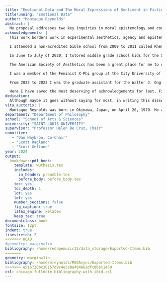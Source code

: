 ```yaml
---
title: "Emotional Data and The Moral Expressions of Sentiment in Fiction"
titlerunning: "Emotional Data"
author: "Montaque Reynolds"
abstract: |
  My proposal addresses two key inquiries in moral epistemology and cognitivism. First, it questions the tenability of moral testimony. Scholars like Alison Hills (2009, 2013) and Sarah McGrath (2018) express concerns about the justification of moral actions based on testimony, as they may lack moral worth. I table this question to focus specifically on narrative well-being. This leads to the second question regarding emotions. While emotions towards fiction are common, their appropriateness varies depending on context, challenging the notion of apt emotional expression. In response to the challenge of apt emotional expression directed at art, I consider an ethic of care. Rosalind Hursthouse has noted once that virtue ethics enables us to perceive the complexity in moral decisions (1971). That it is not always the right apprehension of facts that counts, but rather sometimes it is the right attitude, facts about our emotions, that can be more relevant than the other relevant facts. I explore the relationship between fiction and moral understanding, contrasting standard epistemological cases with moral epistemological ones. I then delve into philosophical accounts of narrative, resting on the established proposal (E.g., Catherine-Harris 2018) that narratives offer avenues for affective moral understanding.
acknowledgements: |
  This work borders work in experimental aesthetics, agency and epistemology, primarily moral testimony and moral psychology. In it, I defend a theory of moral testimony by comparing the value of emotive experience for moral testimony and emotional responses to morally laden fictions. I argue that a more comprehensive understanding of the valence, emotions, and other affectual attributes in music lyrics reveals the importance of a more comprehensive understanding of broader cultural attitudes about inter-relational dispositions represented in fiction.

  I attended a non-acredited bible school from 2009 to 2011 called Rhema Bible College in Broken Arrow, OK. While to this day, I am not sure why I attended it, it did motivate me to persue higher education. The following year I enrolled into Seattle Pacific University where I learned what a life of service could look like in academia for a person of faith.

  In June to July of 2020, I tutored middle grade school kids for the STL Aim High Summer program offered through Americorps. I did not know it at the time, that one particular experience would go on to motivate the next 4 years of my life. These were two questions, what was the relationship between one's social environments and the identity one prescribes to herself, and two, what are the necessary and sufficient conditions for a given context being one's social environment. As a result, central to my PhD research, are explanations of human agency grounded in narrative terminology as one idea has it that narratives can help to construct our social environments.

  The American Society of Aesthetics has been a great place for me to discover other research in this area as these venues provided a platform many interesting interdisciplinary work related to psychology and art. I have presented work on the analysis of sentiment in important popular media artifacts, focusing on constructions of social identity that entail relational agency as a central aspect of personal identity by narratives both autobiographical and biographical (McLean and Syed 2015a; Booker, Fivush, and Graci 2022; Bruner 1990; Altshuler 2021; Velleman 2005b).

  I was a member of the Feminist X-Phi group at the City University of New York. This wonderful department allowed me to present research, opportunities to collaborate with other early career philosophers, a place to farm careful critique of my research, and the opportunity to give my own feedback on other projects. This was truly a philosophical and welcoming community. My research has two components, theoretical and practical. My practical work is reminiscent of research in the areas of experimental aesthetics and moral philosophy.

  From 2022 to 2023 I was the graduate assistant for the Walter J. Ong Digital Humanities Center. While there, I conducted digital humanities research, analyzing historical texts using computational methods and techniques from natural language processing. Given that my philosophical interests are motivated by questions about our social environments, I often work with new modes of social interaction. I am currently a member of the Saint Louis Digital Humanities Network. This is a group of educators in the Saint Louis area that are committed to exploring ways and implications of expanding the use of technology for pedagogical purposes. I have saved the most influential for last. These include the philosophy department at Saint Louis University, and Oklahoma State University where my relationship with the department head Scott Gelfand has been instrumental in my research.

  Here I have saved the most deserving of acknowledgements for last. First, Helen De Cruz who spent countless hours pouring over my senseless ramblings trying to find a sliver of incoherant ramblings. Dan Haybron who challenged the ideas themselves, my gracious dissertation committee who agreed to read and provide probing comments. Finally, Scott Gelfand who from my first days at OKState unceasingly challenged me, asking questions and showing me what care looked like. Thank you all.
dedication: |
  Although maybe it goes without saying for most, in writing this dissertation, I have come to discover that many of our ideas about who we are, are grounded in those who we have allowed to be part of our lives. Therefore choose wisely whom you will be, I know I did. Amanda, my love and life partner, I dedicate this work to you.
vita_auctoris: |
  Montaque Reynolds was born in Okinawa, Japan, on April 26, 1979. He attended Seattle Pacific University and received a B.A. in philosophy in 2015. He then pursued graduate studies at Oklahoma State University, earning an M.A. in philosophy in 2017. During his doctoral studies at Saint Louis University, he performed research work in philosophy of mind, emotion, and moral psychology where he focused on questions regarding the formation of human moral agency. He has published work on adaptive preferences in Hugo Viciana, Antonio Gaitán & Fernando Aguiar (eds.), 'Experiments in Moral and Political Philosophy' and has presented his work at national and international conferences. Upon completion of his Ph.D., he plans to expand the development of techological and artistic approaches to moral pedagogy.
department: "Department of Philosophy"
school: "School of Arts & Sciences"
university: "SAINT LOUIS UNIVERSITY"
supervisor: "Professor Helen De Cruz, Chair"
committee:
   - "Dan Haybron, Co-Chair"
   - "Scott Ragland"
   - "Scott Gelfand"
year: 2024
output:
  bookdown::pdf_book:
    template: wuthesis.tex
    includes:
      in_header: preamble.tex
      before_body: before_body.tex
    toc: yes
    toc_depth: 1
    lot: yes
    lof: yes
    number_sections: false
    fig_caption: true
    latex_engine: xelatex
    keep_tex: true
documentclass: book
fontsize: 12pt
indent: true
linestretch: 2
<<<<<<< HEAD
#geometry: margin=1in
bibliography: /home/redapemusic35/data_storage/Exported-Items.bib
=======
geometry: margin=1in
bibliography: /home/mreynolds/MEGAsync/Exported-Items.bib
>>>>>>> e516720bc30157d9c4e3c8a484862dfc0bbc1450
csl: chicago-fullnote-bibliography-with-ibid.csl
---
```

